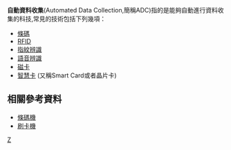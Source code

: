 '''自動資料收集'''(Automated Data Collection,簡稱ADC)指的是能夠自動進行資料收集的科技,常見的技術包括下列幾項：

*[[條碼|條碼]]
*[[RFID|RFID]]
*[[指紋辨識|指紋辨識]]
*[[語音辨識|語音辨識]]
*[[磁卡|磁卡]]
*[[智慧卡|智慧卡]] (又稱Smart Card或者晶片卡)

==相關參考資料==

*[[條碼機|條碼機]]
*[[刷卡機|刷卡機]]




[[Category:资讯科学|Z]]